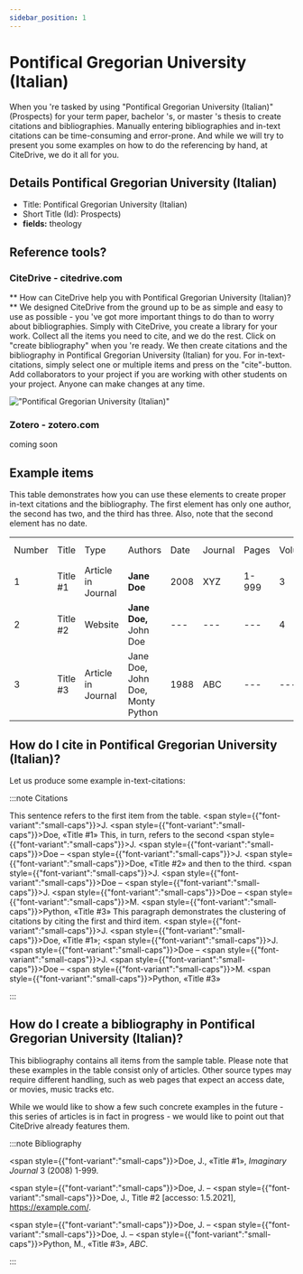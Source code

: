 ```yaml
---
sidebar_position: 1
---
```


# Pontifical Gregorian University (Italian)

When you 're tasked by using "Pontifical Gregorian University (Italian)" (Prospects) for your term paper, bachelor 's, or master 's thesis to create citations and bibliographies.
Manually entering bibliographies and in-text citations can be time-consuming and error-prone. And while we will try to present you some examples on how to do the referencing by hand, at CiteDrive, we do it all for you.

## Details  Pontifical Gregorian University (Italian)
* Title: Pontifical Gregorian University (Italian)
* Short Title (Id): Prospects)
* **fields:** theology

## Reference tools?
### CiteDrive - citedrive.com
** How can CiteDrive help you with Pontifical Gregorian University (Italian)? **
We designed CiteDrive from the ground up to be as simple and easy to use as possible - you 've got more important things to do than to worry about bibliographies. Simply with CiteDrive, you create a library for your work. Collect all the items you need to cite, and we do the rest. Click on "create bibliography" when you 're ready. We then create citations and the bibliography in Pontifical Gregorian University (Italian) for you. For in-text-citations, simply select one or multiple items and press on the "cite"-button. Add collaborators to your project if you are working with other students on your project. Anyone can make changes at any time.


!["Pontifical Gregorian University (Italian)"](images/pontifical-gregorian-university-italian.svg "Choose Pontifical Gregorian University (Italian) in the CiteDrive App")

### Zotero - zotero.com

coming soon

## Example items

This table demonstrates how you can use these elements to create proper in-text citations and the bibliography. The first element has only one author, the second has two, and the third has three. Also, note that the second element has no date.


<table>
  <tr>
   <td>Number
   </td>
   <td>Title
   </td>
   <td>Type
   </td>
   <td>Authors
   </td>
   <td>Date
   </td>
   <td>Journal
   </td>
   <td>Pages
   </td>
   <td>Volume
   </td>
   <td>Issue
   </td>
   <td>Access Date
   </td>
  </tr>
  <tr>
   <td>1
   </td>
   <td>Title #1
   </td>
   <td>Article in Journal
   </td>
   <td><strong>Jane Doe</strong>
   </td>
   <td>2008
   </td>
   <td>XYZ
   </td>
   <td>1-999
   </td>
   <td>3
   </td>
   <td>2
   </td>
   <td>--
   </td>
  </tr>
  <tr>
   <td>
2
   </td>
   <td>Title #2
   </td>
   <td>Website
   </td>
   <td><strong>Jane Doe, </strong>John Doe
   </td>
   <td>---
   </td>
   <td>---
   </td>
   <td>---
   </td>
   <td>4
   </td>
   <td>---
   </td>
   <td>2020-05-01
   </td>
  </tr>
  <tr>
   <td>3
   </td>
   <td>Title #3
   </td>
   <td>Article in Journal
   </td>
   <td>Jane Doe, John Doe, Monty Python
   </td>
   <td>1988
   </td>
   <td>ABC
   </td>
   <td>---
   </td>
   <td>---
   </td>
   <td>16
   </td>
   <td>---
   </td>
  </tr>
</table>



## How do I cite in  Pontifical Gregorian University (Italian)?

Let us produce some example in-text-citations:

:::note Citations


This sentence refers to the first item from the table. <span style={{"font-variant":"small-caps"}}>J.</span> <span style={{"font-variant":"small-caps"}}>Doe</span>, «Title #1» This, in turn, refers to the second <span style={{"font-variant":"small-caps"}}>J.</span> <span style={{"font-variant":"small-caps"}}>Doe</span> – <span style={{"font-variant":"small-caps"}}>J.</span> <span style={{"font-variant":"small-caps"}}>Doe</span>, «Title #2»
and then to the third.  <span style={{"font-variant":"small-caps"}}>J.</span> <span style={{"font-variant":"small-caps"}}>Doe</span> – <span style={{"font-variant":"small-caps"}}>J.</span> <span style={{"font-variant":"small-caps"}}>Doe</span> – <span style={{"font-variant":"small-caps"}}>M.</span> <span style={{"font-variant":"small-caps"}}>Python</span>, «Title #3»
This paragraph demonstrates the clustering of citations by citing the first and third item. <span style={{"font-variant":"small-caps"}}>J.</span> <span style={{"font-variant":"small-caps"}}>Doe</span>, «Title #1»; <span style={{"font-variant":"small-caps"}}>J.</span> <span style={{"font-variant":"small-caps"}}>Doe</span> – <span style={{"font-variant":"small-caps"}}>J.</span> <span style={{"font-variant":"small-caps"}}>Doe</span> – <span style={{"font-variant":"small-caps"}}>M.</span> <span style={{"font-variant":"small-caps"}}>Python</span>, «Title #3»

:::

## How do I create a bibliography in Pontifical Gregorian University (Italian)?

This bibliography contains all items from the sample table. Please note that these examples in the table consist only of articles. Other source types may require different handling, such as web pages that expect an access date, or movies, music tracks etc.

While we would like to show a few such concrete examples in the future - this series of articles is in fact in progress - we would like to point out that CiteDrive already features them.

:::note Bibliography

<span style={{"font-variant":"small-caps"}}>Doe</span>, J., «Title #1», <i>Imaginary Journal</i> 3 (2008) 1-999.

<span style={{"font-variant":"small-caps"}}>Doe</span>, J. – <span style={{"font-variant":"small-caps"}}>Doe</span>, J., Title #2 [accesso: 1.5.2021], https://example.com/.

<span style={{"font-variant":"small-caps"}}>Doe</span>, J. – <span style={{"font-variant":"small-caps"}}>Doe</span>, J. – <span style={{"font-variant":"small-caps"}}>Python</span>, M., «Title #3», <i>ABC</i>.



:::


        